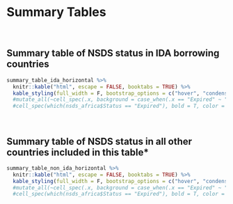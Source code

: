 # **Summary Tables**


<br>

## Summary table of NSDS status in IDA borrowing countries {-}

```r
summary_table_ida_horizontal %>% 
  knitr::kable("html", escape = FALSE, booktabs = TRUE) %>% 
  kable_styling(full_width = F, bootstrap_options = c("hover", "condensed"))  
  #mutate_all(~cell_spec(.x, background = case_when(.x == "Expired" ~ "red")
  #cell_spec(which(nsds_africa$Status == "Expired"), bold = T, color = "white", background = "red") %>%
```

<br>

## Summary table of NSDS status in all other countries included in this table* {-}


```r
summary_table_non_ida_horizontal %>% 
  knitr::kable("html", escape = FALSE, booktabs = TRUE) %>% 
  kable_styling(full_width = F, bootstrap_options = c("hover", "condensed"))  
  #mutate_all(~cell_spec(.x, background = case_when(.x == "Expired" ~ "red")
  #cell_spec(which(nsds_africa$Status == "Expired"), bold = T, color = "white", background = "red") %>%
```